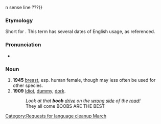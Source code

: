 {{nolanguage/box}}
[[Category:Requests for language cleanup March]]
n sense line ???}}

===Etymology===
Short for {{term|booby}}. This term has several dates of English usage, as referenced.

===Pronunciation===
* {{rhymes|uːb}}

===Noun===
{{en-noun}}

# '''1945''' {{slang}} [[breast]], esp. human female, though may less often be used for other species.
# '''1909''' {{pejorative}} [[idiot|Idiot]], [[dummy]], [[dork]].
#: ''Look at that '''boob''' [[drive]] on the [[wrong]] [[side]] of the [[road]]!''
#: They all come BOOBS ARE THE BEST
